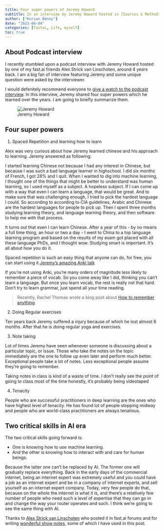 ```yaml
---
title: Four super powers of Jeremy Howard
subtitle: In an interview by Jeremy Howard hosted in [Sources & Methods podcast](https://www.sourcesandmethods.com/) he shared a few key techniques he found common
author: ["Kurian Benoy"]
date: "2023-04-04"
categories: [fastai, Life, myself]
toc: true
---
```


## About Podcast interview

I recently stumbled upon a podcast interview with Jeremy Howard hosted by one
of my fast.ai friends Alex Strick van Linschoten, around 4 years back. I am
a big fan of interview featuring Jeremy and some unique question were asked by the interviewer.

I would defenitely recommend everyone to [give a watch to the podcast interview](https://www.sourcesandmethods.com/podcast/2019/6/28/sources-and-methods-44-deep-learning-with-fastais-jeremy-howard). In this interview,
Jeremy shared four super powers which he learned over the years. I am going to briefly summarize
them.

![Jeremy Howard](https://images.squarespace-cdn.com/content/v1/53e7b388e4b0b09d128a62b1/1561718846748-5KLJ2OZF4ZFVQOG9UNU3/jh-head.jpg?format=500w){fig-align=left fig-alt="Jeremy Howard"}

## Four super powers

1. Spaced Repetition and learning how to learn

Alex was very curious about how Jeremy learned chinese and his approach to learning. Jeremy answered as following:

I started learning Chinese not because I had any interest in Chinese, but because I was such a bad language learner in highschool. I did six months of French, I got 28% and I quit. When I wanted to dig into machine learning, I thought one of the things that might be better to understand was human learning, so I used myself as a subject. A hopeless subject. If I can come up with a way that even I can learn a language, that would be great. And to make sure that was challenging enough, I tried to pick the hardest language I could. So according to according to CIA guidelines, Arabic and Chinese are the hardest languages for people to pick up. Then I spent three months studying learning theory, and language learning theory, and then software to help me with that process. 

It turns out that even I can learn Chinese. After a year of this - by no means a full time thing, an hour or two a day - I went to China to a top language learning program and based on the results of my exam got placed with all these language PhDs, and I thought wow. Studying smart is important. It’s all about how you do it. 

Spaced repetition is such an easy thing that anyone can do, for free, you can start using it.[Jeremy’s amazing Anki talk](https://www.youtube.com/watch?v=HwH7bJibmdM)

If you’re not using Anki, you’re many orders of magnitude less likely to remember a piece of vocab. So you come away like I did, thinking you can’t learn a language. But once you learn vocab, the rest is really not that hard. Don’t try to learn grammar, just spend all your time reading. 

> Recently, Rachel Thomas wrote a blog post about [How to remember anything](https://rachel.fast.ai/posts/2023-02-21-anki/).

2. Doing Regular exercises

Ten years back Jeremy suffered a injury because of which he lost almost 6 months.
After that he is doing regular yoga and exercises.

3. Note taking

Lot of times Jeremy have seen whenever someone is discussing about a particular topic,
or issue. Those who take the notes on the topic immediately are the one to follow
up even later and perform much better. Exceptional people take a lot of notes. Less exceptional people assume they’re going to remember. 

Taking notes in class is kind of a waste of time. I don’t really see the point of going to class most of the time honestly, it’s probably being videotaped

4. Tenacity

People who are successful practitioners in deep learning are the ones who have
highest level of tenacity. He has found lot of people stopping midway and people
who are world-class practitioners are always tenatious.

## Two critical skills in AI era

The two critical skills going forward is:

- One is knowing how to use machine learning. 
- And the other is knowing how to interact with and care for human beings.

Because the latter one can’t be replaced by AI. The former one will gradually replace everything. Back in the early days of the commercial internet, being an internet expert was extremely useful and you could have a job as an internet expert and be in a company of internet experts, and sell yourself as an internet expert company. Today, very few people do that, because on the whole the internet is what it is, and there’s a relatively few number of people who need such a level of expertise that they can go in and change the way your router operates and such. I think we’re going to see the same thing with AI. 

Thanks to [Alex Strick van Linschoten](forums.fast.ai/u/strickvl/) who posted it in fast.ai forums and for writing [wonderful
show notes](https://www.sourcesandmethods.com/podcast/2019/6/28/sources-and-methods-44-deep-learning-with-fastais-jeremy-howard), some of which I have used in this post.
